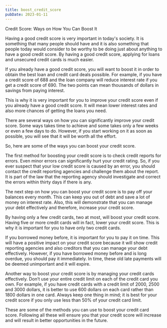 ```yaml
---
title: boost_credit_score
pubDate: 2023-01-11
---
```


Credit Score: Ways on How You Can Boost It


Having a good credit score is very important in today's society. It is something that many people should have and it is also something that people today would consider to be worthy to be doing just about anything to have a good credit score. By having a good credit score, applying for loans and unsecured credit cards is much easier.

If you already have a good credit score, you will want to boost it in order to obtain the best loan and credit card deals possible. For example, if you have a credit score of 688 and the loan company will reduce interest rate if you get a credit score of 690. The two points can mean thousands of dollars in savings from paying interest.

This is why it is very important for you to improve your credit score even if you already have a good credit score. It will mean lower interest rates and also more chances of getting the loans you need.

There are several ways on how you can significantly improve your credit score. Some ways takes time to achieve and some takes only a few weeks or even a few days to do. However, if you start working on it as soon as possible, you will see that it will be worth all the effort.

So, here are some of the ways you can boost your credit score.

The first method for boosting your credit score is to check credit reports for errors. Even minor errors can significantly hurt your credit rating. So, if you ever suspect that your low credit score is caused by an error, you should contact the credit reporting agencies and challenge them about the report. It is part of the law that the reporting agency should investigate and correct the errors within thirty days if there is any.

The next step on how you can boost your credit score is to pay off your balances every month. This can keep you out of debt and save a lot of money on interest rate. Also, this will demonstrate that you can manage your debt effectively and therefore, increase your credit score.

By having only a few credit cards, two at most, will boost your credit score. Having five or more credit cards will in fact, lower your credit score. This is why it is important for you to have only two credit cards.

If you borrowed money before, it is important for you to pay it on time. This will have a positive impact on your credit score because it will show credit reporting agencies and also creditors that you can manage your debt effectively. However, if you have borrowed money before and is long overdue, you should pay it immediately. In time, these old late payments will be deemed unimportant and it will expire.

Another way to boost your credit score is by managing your credit cards effectively. Don’t use your entire credit limit on each of the credit card you own. For example, if you have credit cards with a credit limit of 2000, 2500 and 3000 dollars, it is better to use 600 dollars on each card rather than 1800 dollars in one card. Always keep one thing in mind; it is best for your credit score if you only use less than 50% of your credit card limit.

These are some of the methods you can use to boost your credit card score. Following all these will ensure you that your credit score will increase and will result in better opportunities in the future.